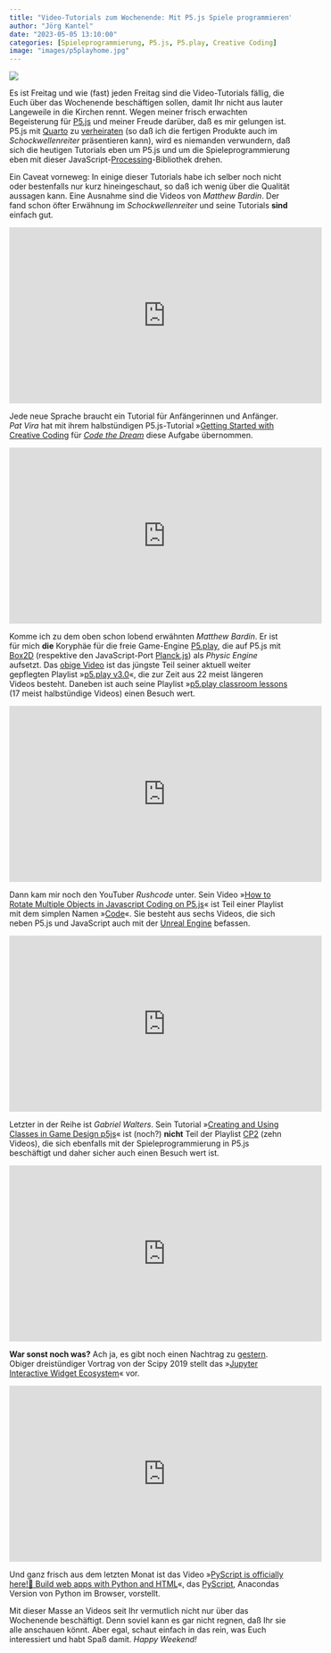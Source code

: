 ```yaml
---
title: "Video-Tutorials zum Wochenende: Mit P5.js Spiele programmieren"
author: "Jörg Kantel"
date: "2023-05-05 13:10:00"
categories: [Spieleprogrammierung, P5.js, P5.play, Creative Coding]
image: "images/p5playhome.jpg"
---
```


[![](images/p5playhome-b.jpg)](https://p5play.org/)

Es ist Freitag und wie (fast) jeden Freitag sind die Video-Tutorials fällig, die Euch über das Wochenende beschäftigen sollen, damit Ihr nicht aus lauter Langeweile in die Kirchen rennt. Wegen meiner frisch erwachten Begeisterung für [P5.js](http://cognitiones.kantel-chaos-team.de/programmierung/creativecoding/processing/p5js.html) und meiner Freude darüber, daß es mir gelungen ist. P5.js mit [Quarto](http://cognitiones.kantel-chaos-team.de/webworking/staticsites/quarto.html) zu [verheiraten](https://kantel.github.io/posts/2023050401_roboter_im_netz/) (so daß ich die fertigen Produkte auch im *Schockwellenreiter* präsentieren kann), wird es niemanden verwundern, daß sich die heutigen Tutorials eben um P5.js und um die Spieleprogrammierung eben mit dieser JavaScript-[Processing](http://cognitiones.kantel-chaos-team.de/programmierung/creativecoding/processing/processing.html)-Bibliothek drehen.

Ein Caveat vorneweg: In einige dieser Tutorials habe ich selber noch nicht oder bestenfalls nur kurz hineingeschaut, so daß ich wenig über die Qualität aussagen kann. Eine Ausnahme sind die Videos von *Matthew Bardin*. Der fand schon öfter Erwähnung im *Schockwellenreiter* und seine Tutorials **sind** einfach gut.

<iframe width="560" height="315" src="https://www.youtube.com/embed/x1NxkEjfNtI" title="YouTube video player" frameborder="0" allow="accelerometer; autoplay; clipboard-write; encrypted-media; gyroscope; picture-in-picture; web-share" allowfullscreen></iframe>

Jede neue Sprache braucht ein Tutorial für Anfängerinnen und Anfänger. *Pat Vira* hat mit ihrem halbstündigen P5.js-Tutorial »[Getting Started with Creative Coding](https://www.youtube.com/watch?v=x1NxkEjfNtI) für *[Code the Dream](https://codethedream.org/)* diese Aufgabe übernommen.

<iframe width="560" height="315" src="https://www.youtube.com/embed/LkE4XflqPHA" title="YouTube video player" frameborder="0" allow="accelerometer; autoplay; clipboard-write; encrypted-media; gyroscope; picture-in-picture; web-share" allowfullscreen></iframe>

Komme ich zu dem oben schon lobend erwähnten *Matthew Bardin*. Er ist für mich **die** Koryphäe für die freie Game-Engine [P5.play](http://cognitiones.kantel-chaos-team.de/multimedia/spieleprogrammierung/p5play.html), die auf P5.js mit [Box2D](https://en.wikipedia.org/wiki/Box2D) (respektive den JavaScript-Port [Planck.js](https://piqnt.com/planck.js/)) als *Physic Engine* aufsetzt. Das [obige Video](https://www.youtube.com/watch?v=LkE4XflqPHA) ist das jüngste Teil seiner aktuell weiter gepflegten Playlist »[p5.play v3.0](https://www.youtube.com/playlist?list=PLvqAGa7mJm0XgzljScjXUsbOLshmIQ7-S)«, die zur Zeit aus 22 meist längeren Videos besteht. Daneben ist auch seine Playlist »[p5.play classroom lessons](https://www.youtube.com/playlist?list=PLvqAGa7mJm0WH-WCeAw3bkfre-CE5XF0y) (17 meist halbstündige Videos) einen Besuch wert.

<iframe width="560" height="315" src="https://www.youtube.com/embed/H6QQIZeVuew" title="YouTube video player" frameborder="0" allow="accelerometer; autoplay; clipboard-write; encrypted-media; gyroscope; picture-in-picture; web-share" allowfullscreen></iframe>

Dann kam mir noch den YouTuber *Rushcode* unter. Sein Video »[How to Rotate Multiple Objects in Javascript Coding on P5.js](https://www.youtube.com/watch?v=H6QQIZeVuew)« ist Teil einer Playlist mit dem simplen Namen »[Code](https://www.youtube.com/playlist?list=PLW7kWFz0_w0y9xrhqxW24jW6af1VAkhHN)«. Sie besteht aus sechs Videos, die sich neben P5.js und JavaScript auch mit der [Unreal Engine](http://cognitiones.kantel-chaos-team.de/multimedia/spieleprogrammierung/unrealengine.html) befassen.

<iframe width="560" height="315" src="https://www.youtube.com/embed/23H9X9esZcY" title="YouTube video player" frameborder="0" allow="accelerometer; autoplay; clipboard-write; encrypted-media; gyroscope; picture-in-picture; web-share" allowfullscreen></iframe>

Letzter in der Reihe ist *Gabriel Walters*. Sein Tutorial »[Creating and Using Classes in Game Design p5js](https://www.youtube.com/watch?v=23H9X9esZcY)« ist (noch?) **nicht** Teil der Playlist [CP2](https://www.youtube.com/playlist?list=PLgytIZ9NF8oqCr8KLdSmK7PwYReiyTi0o) (zehn Videos), die sich ebenfalls mit der Spieleprogrammierung in P5.js beschäftigt und daher sicher auch einen Besuch wert ist.

<iframe width="560" height="315" src="https://www.youtube.com/embed/HaSpqsKaRbo" title="YouTube video player" frameborder="0" allow="accelerometer; autoplay; clipboard-write; encrypted-media; gyroscope; picture-in-picture; web-share" allowfullscreen></iframe>

**War sonst noch was?** Ach ja, es gibt noch einen Nachtrag zu [gestern](https://kantel.github.io/posts/2023050402_p5_jupyter_und_mehr_online/). Obiger dreistündiger Vortrag von der Scipy 2019 stellt das »[Jupyter Interactive Widget Ecosystem](https://www.youtube.com/watch?v=HaSpqsKaRbo)« vor.

<iframe width="560" height="315" src="https://www.youtube.com/embed/owopzp436jM" title="YouTube video player" frameborder="0" allow="accelerometer; autoplay; clipboard-write; encrypted-media; gyroscope; picture-in-picture; web-share" allowfullscreen></iframe>

Und ganz frisch aus dem letzten Monat ist das Video »[PyScript is officially here!🚀 Build web apps with Python and HTML](https://www.youtube.com/watch?v=owopzp436jM)«, das [PyScript](http://cognitiones.kantel-chaos-team.de/programmierung/python/pyscript.html), Anacondas Version von Python im Browser, vorstellt.

Mit dieser Masse an Videos seit Ihr vermutlich nicht nur über das Wochenende beschäftigt. Denn soviel kann es gar nicht regnen, daß Ihr sie alle anschauen könnt. Aber egal, schaut einfach in das rein, was Euch interessiert und habt Spaß damit. *Happy Weekend!*
